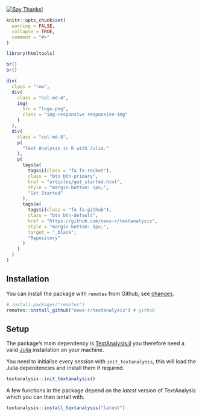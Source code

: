 <!-- badges go here -->
[![Say Thanks!](https://img.shields.io/badge/Say%20Thanks-!-1EAEDB.svg)](https://saythanks.io/to/JohnCoene)
<!-- badges: end -->

```r
knitr::opts_chunk$set(
  warning = FALSE,
  collapse = TRUE,
  comment = "#>"
)

library(htmltools)
```

```r
br()
br()

div(
  class = "row",
  div(
    class = "col-md-4",
    img(
      src = "logo.png",
      class = "img-responsive responsive-img"
    )
  ),
  div(
    class = "col-md-8",
    p(
      "Text Analysis in R with Julia."
    ),
    p(
      tags$a(
        tags$i(class = "fa fa-rocket"),
        class = "btn btn-primary",
        href = "articles/get_started.html",
        style = "margin-bottom: 5px;",
        "Get Started"
      ),
      tags$a(
        tags$i(class = "fa fa-github"),
        class = "btn btn-default",
        href = "https://github.com/news-r/textanalysis",
        style = "margin-bottom: 5px;",
        target = "_blank",
        "Repository"
      )
    )
  )
)
```

## Installation

You can install the package with `remotes` from Github, see [changes](news/index.html).

```r
# install.packages("remotes")
remotes::install_github("news-r/textanalysis") # github
```

## Setup

The package's main dependency is [TextAnalysis.jl](https://github.com/JuliaText/TextAnalysis.jl) you therefore need a valid [Julia](https://julialang.org) installation on your machine.

You need to initialise every session with `init_textanalysis`, this will load the Julia dependencies and install them if required.

```r
textanalysis::init_textanalysis()
```

A few functions in the package depend on the _latest_ version of TextAnalysis which you can then isntall with.

```r
textanalysis::install_textanalysis("latest")
```
